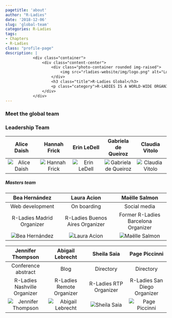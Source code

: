 ```yaml
---
pagetitle: 'about'
author: "R-Ladies"
date: '2018-12-06'
slug: 'global-team'
categories: R-Ladies
tags:
- Chapters
- R-Ladies
class: "profile-page"
description: |
            <div class="container">
                <div class="content-center">
                    <div class="photo-container rounded img-raised">
                        <img src="rladies-website/img/logo.png" alt="Logo">
                    </div>
                    <h3 class="title">R-Ladies Global</h3>
                    <p class="category">R-LADIES IS A WORLD-WIDE ORGANIZATION TO PROMOTE GENDER DIVERSITY IN THE R COMMUNITY</p>
                </div>
            </div>
---
```


### Meet the global team

### Leadership Team

| Alice Daish | Hannah Frick | Erin LeDell | Gabriela de Queiroz | Claudia Vitolo |
|:-:|:-:|:-:|:-:|:-:|
| ![Alice Daish](https://github.com/rladies/rladies-website/blob/master/docs/images/alicedaish.jpg?raw=true) | ![Hannah Frick](https://github.com/rladies/rladies-website/blob/master/docs/images/hannahfrick.jpg?raw=true) | ![Erin LeDell](https://github.com/rladies/rladies-website/blob/master/docs/images/erinledell.jpg?raw=true) | ![Gabriela de Queiroz](https://github.com/rladies/rladies-website/blob/master/docs/images/gabrieladequeiroz.jpg?raw=true) | ![Claudia Vitolo](https://github.com/rladies/rladies-website/blob/master/docs/images/claudiavitolo.jpg?raw=true) |




##### Masters team

| Bea Hernández | Laura Acion | Maëlle Salmon |
|:-:|:-:|:-:|
| Web development | On boarding | Social media |
| R-Ladies Madrid Organizer | R-Ladies Buenos Aires Organizer | Former R-Ladies Barcelona Organizer |
| ![Bea Hernández](https://github.com/rladies/rladies-website/blob/master/docs/images/beahernandez.jpg?raw=true) | ![Laura Acion](https://github.com/rladies/rladies-website/blob/master/docs/images/lauraacion.jpg?raw=true) | ![Maëlle Salmon](https://github.com/rladies/rladies-website/blob/master/docs/images/maellesalmon.jpg?raw=true) |

| Jennifer Thompson | Abigail Lebrecht | Sheila Saia | Page Piccinni |
|:-:|:-:|:-:|:-:|
| Conference abstract | Blog | Directory | Directory |
| R-Ladies Nashville Organizer | R-Ladies Remote Organizer | R-Ladies RTP Organizer | R-Ladies San Diego Organizer |
| ![Jennifer Thompson](https://github.com/rladies/rladies-website/blob/master/docs/images/jenniferthompson.jpg?raw=true) | ![Abigail Lebrecht](https://github.com/rladies/rladies-website/blob/master/docs/images/abigaillebrecht.jpg?raw=true) | ![Sheila Saia](https://github.com/rladies/rladies-website/blob/master/docs/images/sheilasaia.jpg?raw=true) | ![Page Piccinni](https://github.com/rladies/rladies-website/blob/master/docs/images/pagepiccinni.png?raw=true) |